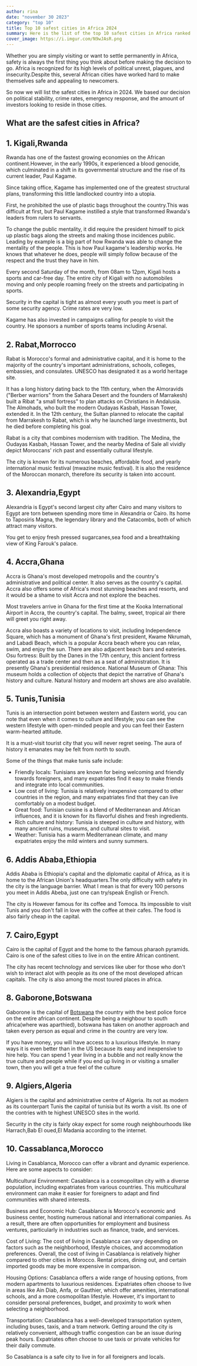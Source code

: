 ```yaml
---
author: rina
date: "november 30 2023"
category: "top 10"
title: Top 10 safest cities in Africa 2024
summary: Here is the list of the top 10 safest cities in Africa ranked from the most safest to the 10th safest. 
cover_image: https://i.imgur.com/N9wJAsR.png
---
```


Whether you are simply visiting or want to settle permanently in Africa, safety is always the first thing you think about before making the decision to go. Africa is recognized for its high levels of political unrest, plagues, and insecurity.Despite this, several African cities have worked hard to make themselves safe and appealing to newcomers.

So now we will list the safest cities in Africa in 2024. We based our decision on political stability, crime rates, emergency response, and the amount of investors looking to reside in those cities.

## What are the safest cities in Africa?

## 1. Kigali,Rwanda

Rwanda has one of the fastest growing economies on the African continent.However, in the early 1990s, it experienced a blood genocide, which culminated in a shift in its governmental structure and the rise of its current leader, Paul Kagame.

Since taking office, Kagame has implemented one of the greatest structural plans, transforming this little landlocked country into a utopia.

First, he prohibited the use of plastic bags throughout the country.This was difficult at first, but Paul Kagame instilled a style that transformed Rwanda's leaders from rulers to servants.

To change the public mentality, it did require the president himself to pick up plastic bags along the streets and making those incidences public. Leading by example is a big part of how Rwanda was able to change the mentality of the people. This is how Paul kagame's leadership works. He knows that whatever he does, people will simply follow because of the respect and the trust they have in him.

Every second Saturday of the month, from 08am to 12pm, Kigali hosts a sports and car-free day. The entire city of Kigali with no automobiles moving and only people roaming freely on the streets and participating in sports.

Security in the capital is tight as almost every youth you meet is part of some security agency. Crime rates are very low.

Kagame has also invested in campaigns calling for people to visit the country. He sponsors a number of sports teams including Arsenal.

## 2. Rabat,Morrocco

Rabat is Morocco's formal and administrative capital, and it is home to the majority of the country's important administrations, schools, colleges, embassies, and consulates. UNESCO has designated it as a world heritage site.

It has a long history dating back to the 11th century, when the Almoravids ("Berber warriors" from the Sahara Desert and the founders of Marrakesh) built a Ribat "a small fortress" to plan attacks on Christians in Andalusia. The Almohads, who built the modern Oudayas Kasbah, Hassan Tower, extended it. In the 12th century, the Sultan planned to relocate the capital from Marrakesh to Rabat, which is why he launched large investments, but he died before completing his goal.

Rabat is a city that combines modernism with tradition. The Medina, the Oudayas Kasbah, Hassan Tower, and the nearby Medina of Sale all vividly depict Moroccans' rich past and essentially cultural lifestyle.

The city is known for its numerous beaches, affordable food, and yearly international music festival (mwazine music festival). It is also the residence of the Moroccan monarch, therefore its security is taken into account.

## 3. Alexandria,Egypt

Alexandria is Egypt's second largest city after Cairo and many visitors to Egypt are torn between spending more time in Alexandria or Cairo. Its home to Taposiris Magna, the legendary library and the Catacombs, both of which attract many visitors.

You get to enjoy fresh pressed sugarcanes,sea food and a breathtaking view of King Farouk's palace.

## 4. Accra,Ghana

Accra is Ghana's most developed metropolis and the country's administrative and political center. It also serves as the country's capital. Accra also offers some of Africa's most stunning beaches and resorts, and it would be a shame to visit Accra and not explore the beaches.

Most travelers arrive in Ghana for the first time at the Kooka International Airport in Accra, the country's capital. The balmy, sweet, tropical air there will greet you right away.

Accra also boasts a variety of locations to visit, including Independence Square, which has a monument of Ghana's first president, Kwame Nkrumah, and Labadi Beach, which is a popular Accra beach where you can relax, swim, and enjoy the sun. There are also adjacent beach bars and eateries. Osu fortress: Built by the Danes in the 17th century, this ancient fortress operated as a trade center and then as a seat of administration. It is presently Ghana's presidential residence. National Museum of Ghana: This museum holds a collection of objects that depict the narrative of Ghana's history and culture. Natural history and modern art shows are also available.

## 5. Tunis,Tunisia

Tunis is an intersection point between western and Eastern world, you can note that even when it comes to culture and lifestyle; you can see the western lifestyle with open-minded people and you can feel their Eastern warm-hearted attitude.

It is a must-visit tourist city that you will never regret seeing. The aura of history it emanates may be felt from north to south.

Some of the things that make tunis safe include:

- Friendly locals: Tunisians are known for being welcoming and friendly towards foreigners, and many expatriates find it easy to make friends and integrate into local communities.
- Low cost of living: Tunisia is relatively inexpensive compared to other countries in the region, and many expatriates find that they can live comfortably on a modest budget.
- Great food: Tunisian cuisine is a blend of Mediterranean and African influences, and it is known for its flavorful dishes and fresh ingredients.
- Rich culture and history: Tunisia is steeped in culture and history, with many ancient ruins, museums, and cultural sites to visit.
- Weather: Tunisia has a warm Mediterranean climate, and many expatriates enjoy the mild winters and sunny summers.

## 6. Addis Ababa,Ethiopia

Addis Ababa is Ethiopia's capital and the diplomatic capital of Africa, as it is home to the African Union's headquarters.The only difficulty with safety in the city is the language barrier. What I mean is that for every 100 persons you meet in Addis Abeba, just one can try/speak English or French.

The city is However famous for its coffee and Tomoca. Its impossible to visit Tunis and you don't fall in love with the coffee at their cafes. The food is also fairly cheap in the capital.

## 7. Cairo,Egypt

Cairo is the capital of Egypt and the home to the famous pharaoh pyramids. Cairo is one of the safest cities to live in on the entire African continent.

The city has recent technology and services like uber for those who don't wish to interact alot with people as its one of the most developed african capitals. The city is also among the most toured places in africa.

## 8. Gaborone,Botswana

Gaborone is the capital of [Botswana](https://www.luosugar.com/best-police-africa) the country with the best police force on the entire african continent. Despite being a neighbour to south africa(where was aparthied), botswana has taken on another approach and taken every person as equal and crime in the country are very low.

If you have money, you will have access to a luxurious lifestyle. In many ways it is even better than in the US because its easy and inexpensive to hire help. You can spend 1 year living in a bubble and not really know the true culture and people while if you end up living in or visiting a smaller town, then you will get a true feel of the culture

## 9. Algiers,Algeria

Algiers is the capital and administrative centre of Algeria. Its not as modern as its counterpart Tunis the capital of tunisia but its worth a visit. Its one of the contries with te highest UNESCO sites in the world.

Security in the city is fairly okay expect for some rough neighbourhoods like Harrach,Bab El oued,El Madania according to the internet.

## 10. Cassablanca,Morocco

Living in Casablanca, Morocco can offer a vibrant and dynamic experience. Here are some aspects to consider:

Multicultural Environment: Casablanca is a cosmopolitan city with a diverse population, including expatriates from various countries. This multicultural environment can make it easier for foreigners to adapt and find communities with shared interests.

Business and Economic Hub: Casablanca is Morocco's economic and business center, hosting numerous national and international companies. As a result, there are often opportunities for employment and business ventures, particularly in industries such as finance, trade, and services.

Cost of Living: The cost of living in Casablanca can vary depending on factors such as the neighborhood, lifestyle choices, and accommodation preferences. Overall, the cost of living in Casablanca is relatively higher compared to other cities in Morocco. Rental prices, dining out, and certain imported goods may be more expensive in comparison.

Housing Options: Casablanca offers a wide range of housing options, from modern apartments to luxurious residences. Expatriates often choose to live in areas like Ain Diab, Anfa, or Gauthier, which offer amenities, international schools, and a more cosmopolitan lifestyle. However, it's important to consider personal preferences, budget, and proximity to work when selecting a neighborhood.

Transportation: Casablanca has a well-developed transportation system, including buses, taxis, and a tram network. Getting around the city is relatively convenient, although traffic congestion can be an issue during peak hours. Expatriates often choose to use taxis or private vehicles for their daily commute.

So Casablanca is a safe city to live in for all foreigners and locals.

